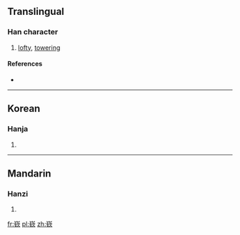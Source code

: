 {{also|嶔}}
==Translingual==

===Han character===
{{Han char|rn=46|rad=山|as=09|sn=12|four=|canj=山金弓人 (UCNO), X山金弓人 (XUCNO)|ids=⿱[[山]][[钦]]}}

# [[lofty]], [[towering]]

====References====
* {{Han ref|kx=0316.381|hdz=10787.190|uh=5D5A|ud=23898}}

----

==Korean==

===Hanja===
{{ko-hanja|hangeul=금|rv=geum|mr=kŭm}}

# {{defn|lang=ko|sort=山09}}

----

==Mandarin==

===Hanzi===
{{cmn-hanzi|tra=嶔|pin=[[qīn]] ([[qin1]])|wg=ch'in<sup>1</sup>}}

# {{defn|lang=cmn|sort=山09}}

[[fr:嵚]]
[[pl:嵚]]
[[zh:嵚]]